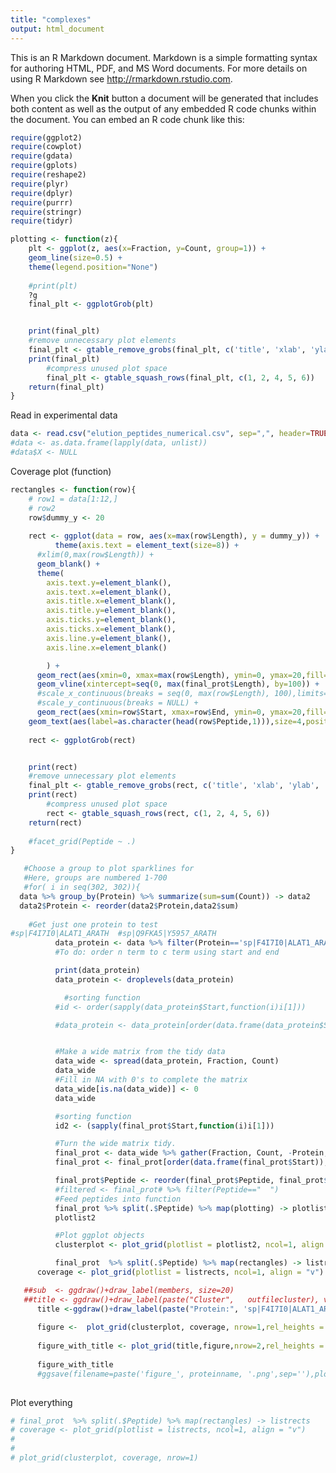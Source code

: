 ```yaml
---
title: "complexes"
output: html_document
---
```


This is an R Markdown document. Markdown is a simple formatting syntax for authoring HTML, PDF, and MS Word documents. For more details on using R Markdown see <http://rmarkdown.rstudio.com>.

When you click the **Knit** button a document will be generated that includes both content as well as the output of any embedded R code chunks within the document. You can embed an R code chunk like this:

```r
require(ggplot2)
require(cowplot)
require(gdata)
require(gplots)
require(reshape2)
require(plyr)
require(dplyr)
require(purrr)
require(stringr)
require(tidyr)
```






```r


plotting <- function(z){
    plt <- ggplot(z, aes(x=Fraction, y=Count, group=1)) +
    geom_line(size=0.5) +
    theme(legend.position="None")
    
    #print(plt)
    ?g
    final_plt <- ggplotGrob(plt)


    print(final_plt)
    #remove unnecessary plot elements
    final_plt <- gtable_remove_grobs(final_plt, c('title', 'xlab', 'ylab', 'axis-b','axis-l'))
    print(final_plt)
        #compress unused plot space
        final_plt <- gtable_squash_rows(final_plt, c(1, 2, 4, 5, 6))
    return(final_plt)
}


```


Read in experimental data
```r
data <- read.csv("elution_peptides_numerical.csv", sep=",", header=TRUE)
#data <- as.data.frame(lapply(data, unlist))
#data$X <- NULL
```







Coverage plot (function)
```r
rectangles <- function(row){
    # row1 = data[1:12,]
    # row2
    row$dummy_y <- 20
    
    rect <- ggplot(data = row, aes(x=max(row$Length), y = dummy_y)) +
          theme(axis.text = element_text(size=8)) +
      #xlim(0,max(row$Length)) +
      geom_blank() +
      theme(
        axis.text.y=element_blank(),
        axis.text.x=element_blank(),
        axis.title.x=element_blank(),
        axis.title.y=element_blank(),
        axis.ticks.y=element_blank(),
        axis.ticks.x=element_blank(),
        axis.line.y=element_blank(),
        axis.line.x=element_blank()

        ) +
      geom_rect(aes(xmin=0, xmax=max(row$Length), ymin=0, ymax=20,fill=I('grey'))) +
      geom_vline(xintercept=seq(0, max(final_prot$Length), by=100)) +
      #scale_x_continuous(breaks = seq(0, max(row$Length), 100),limits=c(0,max(row$Length))) +
      #scale_y_continuous(breaks = NULL) +
      geom_rect(aes(xmin=row$Start, xmax=row$End, ymin=0, ymax=20,fill=I('blue'))) +
    geom_text(aes(label=as.character(head(row$Peptide,1))),size=4,position = position_nudge(x=-0.05*(max(final_prot$Length)),y=-5))#as.character(head(row$Peptide,1)))
      
    rect <- ggplotGrob(rect)


    print(rect)
    #remove unnecessary plot elements
    final_plt <- gtable_remove_grobs(rect, c('title', 'xlab', 'ylab', 'axis-b','axis-l'))
    print(rect)
        #compress unused plot space
        rect <- gtable_squash_rows(rect, c(1, 2, 4, 5, 6))
    return(rect)
  
    #facet_grid(Peptide ~ .)
}
```

```r

   #Choose a group to plot sparklines for
   #Here, groups are numbered 1-700
   #for( i in seq(302, 302)){
  data %>% group_by(Protein) %>% summarize(sum=sum(Count)) -> data2
  data2$Protein <- reorder(data2$Protein,data2$sum)
 
    #Get just one protein to test
#sp|F4I7I0|ALAT1_ARATH  #sp|Q9FKA5|Y5957_ARATH
          data_protein <- data %>% filter(Protein=='sp|F4I7I0|ALAT1_ARATH') #Find the caspase ENS Id for a good example of split peptides
          #To do: order n term to c term using start and end

          print(data_protein)
          data_protein <- droplevels(data_protein)

            #sorting function
          #id <- order(sapply(data_protein$Start,function(i)i[1]))

          #data_protein <- data_protein[order(data.frame(data_protein$Start)),]


          #Make a wide matrix from the tidy data
          data_wide <- spread(data_protein, Fraction, Count)
          data_wide
          #Fill in NA with 0's to complete the matrix
          data_wide[is.na(data_wide)] <- 0
          data_wide

          #sorting function
          id2 <- (sapply(final_prot$Start,function(i)i[1]))

          #Turn the wide matrix tidy.
          final_prot <- data_wide %>% gather(Fraction, Count, -Protein, -Peptide, -Start, -End, -Length,-Appearance, -Sequence)
          final_prot <- final_prot[order(data.frame(final_prot$Start)),]#final_prot$Start[1]),]

          final_prot$Peptide <- reorder(final_prot$Peptide, final_prot$Start)
          #filtered <- final_prot# %>% filter(Peptide=="  ")
          #Feed peptides into function
          final_prot %>% split(.$Peptide) %>% map(plotting) -> plotlist2
          plotlist2

          #Plot ggplot objects
          clusterplot <- plot_grid(plotlist = plotlist2, ncol=1, align = "v")

          final_prot  %>% split(.$Peptide) %>% map(rectangles) -> listrects
      coverage <- plot_grid(plotlist = listrects, ncol=1, align = "v")

   ##sub  <- ggdraw()+draw_label(members, size=20)
   ##title <- ggdraw()+draw_label(paste("Cluster",   outfilecluster), vjust=0, size=20)
      title <-ggdraw()+draw_label(paste("Protein:", 'sp|F4I7I0|ALAT1_ARATH'), vjust=0, size=20)
      
      figure <-  plot_grid(clusterplot, coverage, nrow=1,rel_heights = c(0.1,1))
      
      figure_with_title <- plot_grid(title,figure,nrow=2,rel_heights = c(.1,1))
      
      figure_with_title
      #ggsave(filename=paste('figure_', proteinname, '.png',sep=''),plot=figure_with_title)
 
```

Plot everything
```r

# final_prot  %>% split(.$Peptide) %>% map(rectangles) -> listrects
# coverage <- plot_grid(plotlist = listrects, ncol=1, align = "v")
#   
# 
# plot_grid(clusterplot, coverage, nrow=1)
```



